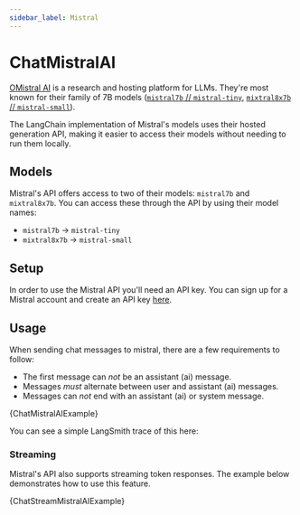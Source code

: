 ```yaml
---
sidebar_label: Mistral
---
```


# ChatMistralAI

[OMistral AI](https://mistral.ai/) is a research and hosting platform for LLMs.
They're most known for their family of 7B models ([`mistral7b` // `mistral-tiny`](https://mistral.ai/news/announcing-mistral-7b/), [`mixtral8x7b` // `mistral-small`](https://mistral.ai/news/mixtral-of-experts/)).

The LangChain implementation of Mistral's models uses their hosted generation API, making it easier to access their models without needing to run them locally.

## Models

Mistral's API offers access to two of their models: `mistral7b` and `mixtral8x7b`. You can access these through the API by using their model names:

- `mistral7b` -> `mistral-tiny`
- `mixtral8x7b` -> `mistral-small`

## Setup

In order to use the Mistral API you'll need an API key. You can sign up for a Mistral account and create an API key [here](https://console.mistral.ai/).

## Usage

When sending chat messages to mistral, there are a few requirements to follow:

- The first message can _*not*_ be an assistant (ai) message.
- Messages _*must*_ alternate between user and assistant (ai) messages.
- Messages can _*not*_ end with an assistant (ai) or system message.


<CodeBlock language="typescript">{ChatMistralAIExample}</CodeBlock>

You can see a simple LangSmith trace of this here: 

### Streaming

Mistral's API also supports streaming token responses. The example below demonstrates how to use this feature.


<CodeBlock language="typescript">{ChatStreamMistralAIExample}</CodeBlock>
